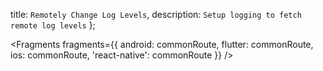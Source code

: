   title: `Remotely Change Log Levels`,
  description: `Setup logging to fetch remote log levels`
};


<Fragments
  fragments={{
    android: commonRoute,
    flutter: commonRoute,
    ios: commonRoute,
    'react-native': commonRoute
  }}
/>

